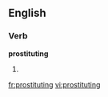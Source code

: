 
==English==

===Verb===
'''prostituting'''

# {{present participle of|[[prostitute]]}}

[[fr:prostituting]]
[[vi:prostituting]]